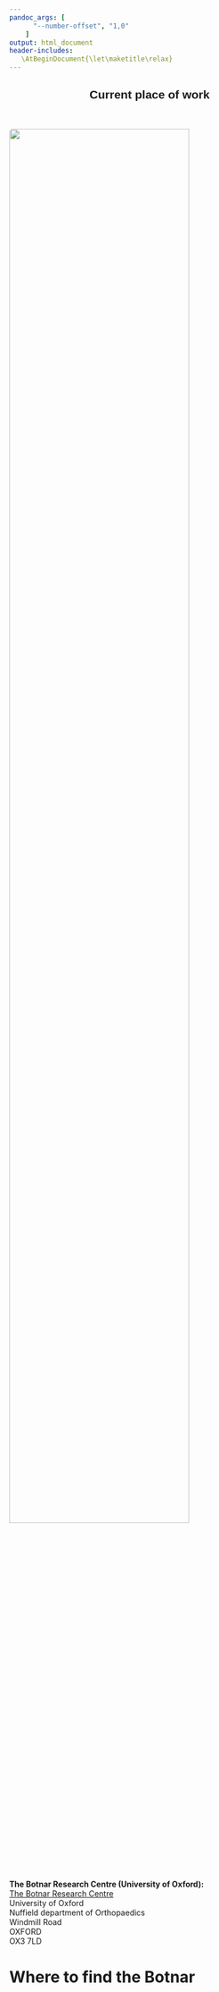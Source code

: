 ```yaml
---
pandoc_args: [ 
      "--number-offset", "1,0" 
    ]
output: html_document
header-includes:
   \AtBeginDocument{\let\maketitle\relax}
---
```

<link href="static/css/bootstrap.css" rel="stylesheet" media="screen">
<link href="static/css/bootstrap-responsive.min.css" rel="stylesheet">
<link href="static/css/bootstrap-social.css" rel="stylesheet">
<link href="static/css/font-awesome.css" rel="stylesheet" >
<link href="static/css/custom.css" rel="stylesheet" >

<h2 style="text-align:center;font-family:Helvetica; font-color:black;"><span>Current place of work</span></h2><br />


<div id="project-3">

<div class="project-left">
<img src="static/img/Cascade-702-336.jpg" style="width:80%;height:80%;border-radius: 5px">
</div>

<div class="project-right">
<p style="margin-left: 0px"><b>The Botnar Research Centre (University of Oxford):</b><br> 
	<a class="external-link" target="MRC Centre for Computational Biology" href="https://www.ndorms.ox.ac.uk/about/botnar-research-centre">The Botnar Research Centre</a><br>
	University of Oxford<br>
	Nuffield department of Orthopaedics<br>
	Windmill Road<br>
	OXFORD<br>
	OX3 7LD<br/>
</div>
</div>

<h1>Where to find the Botnar</h1>

<html>
  <head>
    <style>
       /* Set the size of the div element that contains the map */
      #map {
        height: 400px;  /* The height is 400 pixels */
        width: 100%;  /* The width is the width of the web page */
       }
    </style>
  </head>
  <body>
    <!--The div element for the map -->
    <div id="map"></div>
    <script>
// Initialize and add the map
function initMap() {
  // The location of Uluru
  var uluru = {lat: 51.755465, lng: -1.211402};
  // The map, centered at Uluru
  var map = new google.maps.Map(
      document.getElementById('map'), {zoom: 15, center: uluru});
  // The marker, positioned at Uluru
  var marker = new google.maps.Marker({position: uluru, map: map});
}
    </script>
    <!--Load the API from the specified URL
    * The async attribute allows the browser to render the page while the API loads
    * The key parameter will contain your own API key (which is not needed for this tutorial)
    * The callback parameter executes the initMap() function
    -->
    <script async defer
    src="https://maps.googleapis.com/maps/api/js?key=AIzaSyB62ulA8MnzFQWsIsuUwuSeC7wMS72DDRM&callback=initMap">
    </script>
  </body>
</html>